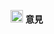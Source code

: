 [[File:Symbol dot dot dot.svg|20px|alt=|link=]]&nbsp;'''意見'''<noinclude>{{documentation|content=
{{BAG Tools}}

==See also==
{{Done/See also}}

[[Category:维基百科机器人模板]]
}}</noinclude>
